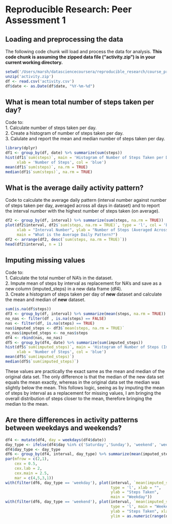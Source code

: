 Reproducible Research: Peer Assessment 1
==========================================

## Loading and preprocessing the data

The following code chunk will load and process the data for analysis. **This 
code chunk is assuming the zipped data file ("activity.zip") is in your current
working directory.**

```r
setwd('/Users/marsh/datasciencecoursera/reproducible_research/course_project_1/')
unzip('activity.zip')
df <- read.csv('activity.csv')
df$date <- as.Date(df$date, "%Y-%m-%d")
```

## What is mean total number of steps taken per day?

Code to:  
1. Calculate number of steps taken per day.  
2. Create a histogram of number of steps taken per day.  
3. Calulate and report the mean and median number of steps taken per day.  

```r
library(dplyr)
df1 <- group_by(df, date) %>% summarize(sum(steps))
hist(df1$`sum(steps)`, main = 'Histogram of Number of Steps Taken per Day',
     xlab = 'Number of Steps', col = 'blue')
mean(df1$`sum(steps)`, na.rm = TRUE)
median(df1$`sum(steps)`, na.rm = TRUE)
```

## What is the average daily activity pattern?

Code to calculate the average daily pattern (interval number against number of steps taken per day, averaged across all days in dataset) and to report the interval number with the highest number of steps taken (on average).  

```r
df2 <- group_by(df, interval) %>% summarize(sum(steps, na.rm = TRUE))
plot(df2$interval, df2$`sum(steps, na.rm = TRUE)`, type = 'l', col = 'blue',
     xlab = "Interval Number", ylab = "Number of Steps (Averaged Across All Days)",
     main = "What is the Average Daily Pattern?")
df2 <- arrange(df2, desc(`sum(steps, na.rm = TRUE)`))
head(df2$interval, n = 1)
```

## Imputing missing values

Code to:  
1. Calculate the total number of NA's in the dataset.  
2. Impute mean of steps by interval as replacement for NA's and save as a new column (imputed_steps) in a new data frame (df4).    
3. Create a histogram of steps taken per day of  **new** dataset and calculate the mean and median of **new** dataset.  

```r
sum(is.na(df$steps))
df3 <- group_by(df, interval) %>% summarize(mean(steps, na.rm = TRUE))
no_nas <- filter(df , is.na(steps) == FALSE)
nas <- filter(df, is.na(steps) == TRUE)
nas$imputed_steps <- df3$`mean(steps, na.rm = TRUE)`
no_nas$imputed_steps <- no_nas$steps
df4 <- rbind(nas, no_nas)
df5 <- group_by(df4, date) %>% summarize(sum(imputed_steps))
hist(df5$`sum(imputed_steps)`, main = 'Histogram of Number of Steps (Imputed) Taken per Day',
     xlab = 'Number of Steps', col = 'blue')
mean(df5$`sum(imputed_steps)`)
median(df5$`sum(imputed_steps)`)
```

These values are practically the exact same as the mean and median of the original data set. The only difference is that the median of the new data set equals the mean exactly, whereas in the original data set the median was slightly below the mean. This follows logic, seeing as by imputing the mean of steps by interval as a replacement for missing values, I am bringing the overall distribution of steps closer to the mean, therefore bringing the median to the mean.

## Are there differences in activity patterns between weekdays and weekends?

```r
df4 <- mutate(df4, day = weekdays(df4$date))
day_type <- ifelse(df4$day %in% c('Saturday','Sunday'), 'weekend', 'weekday')
df4$day_type <- day_type
df6 <- group_by(df4, interval, day_type) %>% summarize(mean(imputed_steps))
par(mfrow = c(2,1),
    cex = 0.5,
    cex.lab = 2,
    cex.main = 2.5,
    mar = c(4,5,3,1))
with(filter(df6, day_type == 'weekday'), plot(interval, `mean(imputed_steps)`,
                                              type = 'l', xlab = "",
                                              ylab = "Steps Taken",
                                              main = "Weekday"))
with(filter(df6, day_type == 'weekend'), plot(interval, `mean(imputed_steps)`,
                                              type = 'l', main = "Weekend",
                                              ylab = "Steps Taken", xlab = "Interval Number",
                                              ylim = as.numeric(range(df6$`mean(imputed_steps)`))))
```



